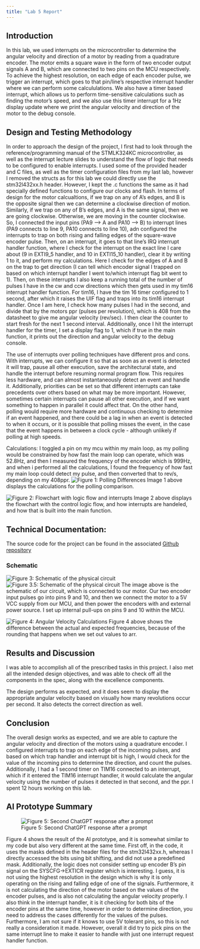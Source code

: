 ```yaml
---
title: "Lab 5 Report"
---
```


## Introduction
In this lab, we used interrupts on the microcontroller to determine the angular velocity and direction of a motor by reading from a quadrature encoder. The motor emits a square wave in the form of two encoder output signals A and B, which are connected to two pins on the MCU respectively. To achieve the highest resolution, on each edge of each encoder pulse, we trigger an interrupt, which goes to that pin/line's respective interrupt handler where we can perform some calcululations. We also have a timer based interrupt, which allows us to perform time-sensitive calculations such as finding the motor's speed, and we also use this timer interrupt for a 1Hz display update where we print the angular velocity and direction of the motor to the debug console.

## Design and Testing Methodology
In order to approach the design of the project, I first had to look through the reference/programming manual of the STMLK324KC microcontroller, as well as the interrupt lecture slides to understand the flow of logic that needs to be configured to enable interrupts. I used some of the provided header and C files, as well as the timer configuration files from my last lab, however I removed the structs as for this lab we could directly use the stm32l432xx.h header. However, I kept the .c functions the same as it had specially defined functions to configure our clocks and flash.
In terms of design for the motor calcualtions, if we trap on any of A's edges, and B is the opposite signal then we can determine a clockwise direction of motion. Similarly, if we trap on any of B's edges, and A is the same signal, then we are going clockwise. Otherwise, we are moving in the counter clockwise. So, I connected the input pins (PA9 --> A and PA10 --> B) to interrupt lines (PA9 connects to line 9, PA10 connects to line 10), adn configured the interrupts to trap on both rising and falling edges of the square-wave encoder pulse. Then, on an interrupt, it goes to that line's IRQ interrupt handler function, where I check for the interrupt on the exact line I care about (9 in EXTI9_5 handler, and 10 in EXTI15_10 handler), clear it by writing 1 to it, and perform my calculations. Here I check for the edges of A and B on the trap to get direction (I can tell which encoder signal I trapped on based on which interrupt handler I went to/which interrupt flag bit went to 1). Then, on these interrupts I also keep a running total of the number of pulses I have in the cw and ccw directions which then gets used in my tim16 interrupt handler function. For tim16, I have the tim 16 timer configured to 1 second, after which it raises the UIF flag and traps into its tim16 interrupt handler. Once I am here, I check how many pulses I had in the second, and divide that by the motors ppr (pulses per revolution), which is 408 from the datasheet to give me angular velocity (rev/sec). I then clear the counter to start fresh for the next 1 second interval. Additionally, once I hit the interrupt handler for the timer, I set a display flag to 1, which if true in the main function, it prints out the direction and angular velocity to the debug console.

The use of interrupts over polling techniques have different pros and cons. With interrupts, we can configure it so that as soon as an event is detected it will trap, pause all other execution, save the architectural state, and handle the interrupt before resuming normal program flow. This requires less hardware, and can almost instantaneously detect an event and handle it. Additionally, priorities can be set so that different interrupts can take precedents over others based on what may be more important. However, sometimes certain interrupts can pause all other execution, and if we want something to happen in parallel it could affect that. On the other hand, polling would require more hardware and continuous checking to determine if an event happened, and there could be a lag in when an event is detected to when it occurs, or it is possible that polling misses the event, in the case that the event happens in between a clock cycle - although unlikely if polling at high speeds.

Calculations:
I toggled a pin on my mcu within my main loop, as my polling would be constrained by how fast the main loop can operate, which was 52.8Hz, and then I measured the frequency of the encoder which is 999Hz, and when i performed all the calculations, I found the frequency of how fast my main loop could detect my pulse, and then converted that to rev/s, depending on my 408ppr.
![Figure 1: Polling Differences](images/polling.jpeg)
Image 1 above displays the calculations for the polling comparison. 

![Figure 2: Flowchart with logic flow and interrupts](images/flowchart1.jpeg)
Image 2 above displays the flowchart with the control logic flow, and how interrupts are handeled, and how that is built into the main function. 

## Technical Documentation:
The source code for the project can be found in the associated [Github repository](https://github.com/SadhviNarayanan/e155-lab5)


### Schematic
![Figure 3: Schematic of the physical circuit](images/schematic2.jpeg)
![Figure 3.5: Schematic of the physical circuit](images/schematic3.jpeg)
The image above is the schematic of our circuit, which is connected to our motor. Our two encoder input pulses go into pins 9 and 10, and then we connect the motor to a 5V VCC supply from our MCU, and then power the encoders with and external power source. I set up internal pull-ups on pins 9 and 10 within the MCU.

![Figure 4: Angular Velocity Calculations](images/final_calc1.jpeg)
Figure 4 above shows the difference between the actual and expected frequencies, because of the rounding that happens when we set out values to arr. 


## Results and Discussion
I was able to accomplish all of the prescribed tasks in this project. I also met all the intended design objectives, and was able to check off all the components in the spec, along with the excellence components. 

The design performs as expected, and it does seem to display the appropriate angular velocity based on visually how many revolutions occur per second. It also detects the correct direction as well.  

## Conclusion
The overall design works as expected, and we are able to capture the angular velocity and direction of the motors using a quadrature encoder. I configured interrupts to trap on each edge of the incoming pulses, and based on which trap handler and interrupt bit is high, I would check for the value of the incoming pins to determine the direction, and count the pulses. Additionally, I had a 1 second timer on TIM16 connected to an interrupt, which if it entered the TIM16 interrupt handler, it would calculate the angular velocity using the number of pulses it detected in that second, and the ppr.
I spent 12 hours working on this lab.

## AI Prototype Summary
![Figure 5: Second ChatGPT response after a prompt](images/chat_ai.png)

Figure 4 shows the result of the AI prototype, and it is somewhat similar to my code but also very different at the same time. First off, in the code, it uses the masks defined in the header files for the stm32l432xx.h, whereas I directly accessed the bits using bit shifting, and did not use a predefined mask. Additionally, the logic does not consider setting up encoder B's pin signal on the SYSCFG->EXTICR register which is interesting. I guess, it is not using the highest resolution in the design which is why it is only operating on the rising and falling edge of one of the signals. Furthermore, it is not calculating the direction of the motor based on the values of the encoder pulses, and is also not calculating the angular velocity properly. I also think in the interrupt handler, it is it checking for both bits of the encoder pins at the same time, however in order to determine direction, you need to address the cases differently for the values of the pulses. Furthermore, I am not sure if it knows to use 5V tolerant pins, so this is not really a consideration it made.
However, overall it did try to pick pins on the same interrupt line to make it easier to handle with just one interrupt request handler function.


